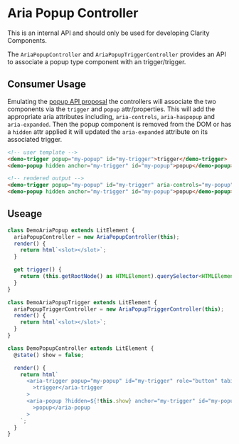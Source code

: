 
<Meta title="Internal API/Aria Popup" />

# Aria Popup Controller

<cds-alert-group status="danger" cds-layout="m-b:lg">
  <cds-alert>This is an internal API and should only be used for developing Clarity Components.</cds-alert>
</cds-alert-group>

The `AriaPopupController` and `AriaPopupTriggerController` provides an API to associate
a popup type component with an trigger/trigger.

## Consumer Usage

Emulating the [popup API proposal](https://github.com/MicrosoftEdge/MSEdgeExplainers/blob/main/Popup/explainer.md) the
controllers will associate the two components via the `trigger` and `popup` attr/properties.
This will add the appropriate aria attributes including, `aria-controls`, `aria-haspopup` and `aria-expanded`.
Then the popup component is removed from the DOM or has a `hidden` attr applied it will updated the `aria-expanded`
attribute on its associated trigger.

```html
<!-- user template -->
<demo-trigger popup="my-popup" id="my-trigger">trigger</demo-trigger>
<demo-popup hidden anchor="my-trigger" id="my-popup">popup</demo-popup>

<!-- rendered output -->
<demo-trigger popup="my-popup" id="my-trigger" aria-controls="my-popup" aria-haspopup="true" aria-expanded="false">trigger</demo-anchor>
<demo-popup hidden anchor="my-trigger" id="my-popup">popup</demo-popup>
```

## Useage

```typescript
class DemoAriaPopup extends LitElement {
  ariaPopupController = new AriaPopupController(this);
  render() {
    return html`<slot></slot>`;
  }

  get trigger() {
    return (this.getRootNode() as HTMLElement).querySelector<HTMLElement>(`#${this.getAttribute('anchor')}`);
  }
}

class DemoAriaPopupTrigger extends LitElement {
  ariaPopupTriggerController = new AriaPopupTriggerController(this);
  render() {
    return html`<slot></slot>`;
  }
}

class DemoPopupController extends LitElement {
  @state() show = false;

  render() {
    return html`
      <aria-trigger popup="my-popup" id="my-trigger" role="button" tabindex="0" @click=${() => (this.show = true)}
        >trigger</aria-trigger
      >
      <aria-popup ?hidden=${!this.show} anchor="my-trigger" id="my-popup" @click=${() => (this.show = false)}
        >popup</aria-popup
      >
    `;
  }
}
```

<Story id="internal-stories-controllers--aria-popup-controller" />
